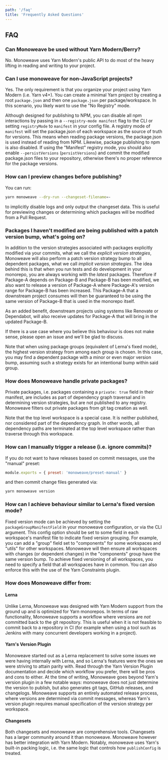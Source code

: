 ```yaml
---
path: '/faq'
title: 'Frequently Asked Questions'
---
```



## FAQ

### Can Monoweave be used without Yarn Modern/Berry?

No. Monoweave uses Yarn Modern's public API to do most of the heavy lifting in reading and writing to your project.

### Can I use monoweave for non-JavaScript projects?

Yes. The only requirement is that you organize your project using Yarn Modern (i.e. Yarn v4+). You can create a minimal Yarn project by creating a root `package.json` and then one `package.json` per package/workspace. In this scenario, you likely want to use the "No Registry" mode.

Although designed for publishing to NPM, you can disable all npm interactions by passing in a `--registry-mode manifest` flag to the CLI or setting `registryMode` to `manifest` in your config file. A registry mode of `manifest` will set the package.json of each workspace as the source of truth for versions. This means when reading package versions, the package.json is used instead of reading from NPM. Likewise, package publishing to npm is also disabled. If using the "Manifest" registry mode, you should also enable `--persistVersions` (`persistVersions`) and commit the modified package.json files to your repository, otherwise there's no proper reference for the package versions.

### How can I preview changes before publishing?

You can run:

```bash
yarn monoweave --dry-run --changeset-filename=-
```

to implicitly disable logs and only output the changeset data. This is useful for previewing changes or determining which packages will be modified from a Pull Request.

### Packages I haven't modified are being published with a patch version bump, what's going on?

In addition to the version strategies associated with packages explicitly modified via your commits, what we call the _explicit version strategies_, Monoweave will also perform a patch version strategy bump to all dependent packages, what we call _implicit version strategies_. The idea behind this is that when you run tests and do development in your monorepo, you are always working with the _latest_ packages. Therefore if Package-A depends on Package-B and Package-B has been modified, we also want to release a version of Package-A where Package-A's version range for Package-B has been increased. This Package-A that a downstream project consumes will then be guaranteed to be using the same version of Package-B that is used in the monorepo itself.

As an added benefit, downstream projects using systems like Renovate or Dependabot, will also receive updates for Package-A that will bring in the updated Package-B.

If there is a use case where you believe this behaviour is does not make sense, please open an issue and we'll be glad to discuss.

Note that when using package groups (equivalent of Lerna's fixed mode), the highest version strategy from among each group is chosen. In this case, you may find a dependent package with a minor or even major version bump, assuming such a strategy exists for an intentional bump within said group.

### How does Monoweave handle private packages?

Private packages, i.e. packages containing a `private: true` field in their manifest, are includes as part of dependency graph traversal and in determining version strategies, but are not published to any registry. Monoweave filters out private packages from git tag creation as well.

Note that the top level workspace is a special case. It is neither published, nor considered part of the dependency graph. In other words, all dependency paths are terminated at the top level workspace rather than traverse through this workspace.

### How can I manually trigger a release (i.e. ignore commits)?

If you do not want to have releases based on commit messages, use the "manual" preset:

```js
module.exports = { preset: 'monoweave/preset-manual' }
```

and then commit change files generated via:

```sh
yarn monoweave version
```

### How can I achieve behaviour similar to Lerna's fixed version mode?

Fixed version mode can be achieved by setting the `packageGroupManifestField` in your monoweave configuration, or via the CLI argument. This config option should be set to some field in each workspace's manifest file to indicate fixed version grouping. For example, you can add a "group" field set to "components" for some workspaces and "utils" for other workspaces. Monoweave will then ensure all workspaces with changes (or dependent changes) in the "components" group have the same version bump. To achieve fixed versioning of all workspaces, you need to specify a field that all workspaces have in common. You can also enforce this with the use of the Yarn Constraints plugin.

### How does Monoweave differ from:

#### Lerna

Unlike Lerna, Monoweave was designed with Yarn Modern support from the ground up and is optimized for Yarn monorepos. In terms of raw functionality, Monoweave supports a workflow where versions are _not_ committed back to the git repository. This is useful when it is not feasible to commit back to a repository in CI (for example when using a tool such as Jenkins with many concurrent developers working in a project).

#### Yarn's Version Plugin

Monoweave started out as a Lerna replacement to solve some issues we were having internally with Lerna, and so Lerna's features were the ones we were striving to attain parity with. Read through the Yarn Version Plugin documentation and decide which workflow you prefer, there will be pros and cons to either. At the time of writing, Monoweave goes beyond Yarn's version plugin in a few notable ways: monoweave does not just determine the version to publish, but also generates git tags, GitHub releases, and changelogs. Monoweave supports an entirely automated release process, where versions are determined via commit messages, whereas Yarn's version plugin requires manual specification of the version strategy per workspace.

#### Changesets

Both changesets and monoweave are comprehensive tools. Changesets has a larger community around it than monoweave. Monoweave however has better integration with Yarn Modern. Notably, monoweave uses Yarn's built-in packing logic, i.e. the same logic that controls how `publishConfig` is treated.
